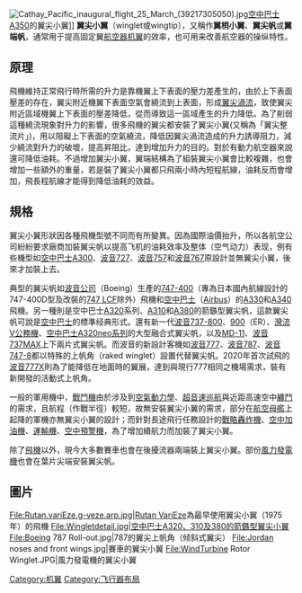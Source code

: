 {{unreferenced|time=2011-05-08}}
[[File:Cathay_Pacific_inaugural_flight_25_March_(39217305050).jpg|thumb]][[空中巴士A350|空中巴士A350]]的翼尖小翼]]
'''翼尖小翼'''（winglet或wingtip），又稱作'''翼梢小翼'''、'''翼尖帆'''或'''翼端帆'''，通常用于提高固定翼[[航空器|航空器]][[机翼|机翼]]的效率，也可用来改善航空器的操纵特性。

== 原理 ==
飛機維持正常飛行時所需的升力是靠機翼上下表面的壓力差產生的，由於上下表面壓差的存在，翼尖附近機翼下表面空氣會繞流到上表面，形成[[翼尖渦流|翼尖渦流]]，致使翼尖附近區域機翼上下表面的壓差降低，從而導致這一區域產生的升力降低。為了削弱這種繞流現象對升力的影響，很多飛機的翼尖都安裝了翼尖小翼(又稱為「翼尖整流片」)，用以阻礙上下表面的空氣繞流，降低因翼尖渦流造成的升力誘導阻力，減少繞流對升力的破壞，提高昇阻比，達到增加升力的目的。對於有動力航空器來說還可降低油耗。不過增加翼尖小翼，翼端結構為了組裝翼尖小翼會比較複雜，也會增加一些額外的重量，若是裝了翼尖小翼都只飛兩小時內短程航線，油耗反而會增加，飛長程航線才能得到降低油耗的效益。

== 規格 ==
翼尖小翼形狀因各種飛機型號不同而有所變異。因為國際油價抬升，所以各航空公司紛紛要求廠商加裝翼尖帆以提高飞机的油耗效率及整体（空气动力）表现，例有些機型如[[空中巴士A300|空中巴士A300]]、[[波音727|波音727]]、[[波音757|波音757]]和[[波音767|波音767]]原設計並無翼尖小翼，後來才加裝上去。

典型的翼尖帆如[[波音|波音公司]]（Boeing）生產的[[波音747#747-400|747-400]]（專為日本國內航線設計的747-400D型及改裝的[[波音747LCF|747 LCF]]除外）飛機和[[空中巴士|空中巴士]]（[[Airbus|Airbus]]）的[[空中巴士A330|A330]]和[[空中巴士A340|A340]]飛機。另一種則是空中巴士[[空中巴士A320|A320]]系列、[[空中巴士A310|A310]]和[[空中巴士A380|A380]]的箭鏃型翼尖帆，這款翼尖帆可說是[[空中巴士|空中巴士]]的標準经典形式。還有新一代[[波音737新世代#737-800|波音737-800]]、[[波音737#737-900|900]]（ER）、[[灣流噴射機|灣流V公務機]]、[[空中巴士A320neo系列|空中巴士A320neo系列]]的大型融合式翼尖帆，以及[[麥道MD-11|MD-11]]、[[波音737MAX|波音737MAX]]上下兩片式翼尖帆。而波音的新設計客機如[[波音777|波音777]]、[[波音787|波音787]]、[[波音747-8|波音747-8]]都以特殊的上帆角（raked winglet）設置代替翼尖帆。2020年首次試飛的[[波音777X|波音777X]]則為了能降低在地面時的翼展，達到與現行777相同之機場需求，裝有新開發的活動式上帆角。

一般的軍用機中，[[戰鬥機|戰鬥機]]由於涉及到[[空氣動力學|空氣動力學]]、[[超音速巡航|超音速巡航]]與近距高速空中[[纏鬥|纏鬥]]的需求，且航程（作戰半徑）較短，故無安裝翼尖小翼的需求，部分在[[航空母艦|航空母艦]]上起降的軍機亦無翼尖小翼的設計；而針對長途飛行任務設計的[[戰略轟炸機|戰略轟炸機]]、[[空中加油機|空中加油機]]、[[運輸機|運輸機]]、[[空中預警機|空中預警機]]，為了增加續航力而加裝了翼尖小翼。

除了[[飛機|飛機]]以外，現今大多數賽車也會在後擾流器兩端裝上翼尖小翼。部份[[風力發電機|風力發電機]]也會在葉片尖端安裝翼尖帆。

== 圖片 ==
<gallery>
 
File:Rutan.variEze.g-veze.arp.jpg|[[Rutan_VariEze|Rutan VariEze]]為最早使用翼尖小翼（1975年）的飛機
File:Wingletdetail.jpg|空中巴士A320、310及380的箭鏃型翼尖小翼
File:Boeing 787 Roll-out.jpg|787的翼尖上帆角（倾斜式翼尖）
File:Jordan noses and front wings.jpg|賽車的翼尖小翼
File:WindTurbine Rotor Winglet.JPG|風力發電機的翼尖小翼
</gallery>

{{飞机结构}}
{{航空器部件}}

[[Category:机翼|Category:机翼]]
[[Category:飞行器布局|Category:飞行器布局]]